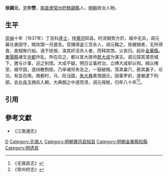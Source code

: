 '''徐調元'''，[[表字|字]]'''尔赞'''，[[南直隶|南直隶]][[常州府|常州府]][[無錫縣|無錫縣]]人，[[明朝|明朝]]政治人物。

==生平==
[[崇禎|崇禎]]十年（1637年）丁丑科[[進士|進士]]，授[[黄冈|黄冈]]知县。时流贼势方炽，城中无兵，调元募壮勇固守，贼攻围一月遁去。官捕得盗三百余人，调元鞠之，皆被贼者，无所得食，故相聚行劫。请于抚按，诛其奸淫杀人者，而释其馀。父丧归，起补[[金華縣|金華縣]]。[[東陽縣|東陽縣]]诸生[[许都|许都]]作乱，所在应之，都以宣大故帅[[房大成|房大成]]为谋主。调元探其潜至城下，邀与计事，迎之别馆。大成不疑，明日议事府治，立缚大成斩以徇。贼众掩至，城守固，遂四散剽掠。乃率诸将夹击之，一鼓破贼，荡其巢穴，赦其妻子，论功，有旨召用。南都时，马、阮当国，[[朱大典|朱大典]]素恨調元，因事罗织，遂被逮下刑部。会[[左良玉|左良玉]]拥兵入朝，大典御之中道而溃，调元得脱，归年八十卒<ref>《无锡县志》</ref><ref>《常州府志》</ref>。

==引用==
{{reflist}}

==參考文獻==
*《江南通志》

{{start box}}
{{s-off}}
{{s-before|[[李希沆|李希沆]]<br>}}
{{s-title|明朝黄冈县知县|1637年—？年}}
{{s-after|[[侯鼎鉉|侯鼎鉉]]<br>}}
{{end box}}

{{崇禎十年丁丑科殿試金榜}}
{{DEFAULTSORT:Xu徐}}
[[Category:徐姓|D]]
[[Category:无锡人|Category:无锡人]]
[[Category:明朝黄冈县知县|Category:明朝黄冈县知县]]
[[Category:明朝金華縣知縣|Category:明朝金華縣知縣]]
[[Category:明遗民|Category:明遗民]]